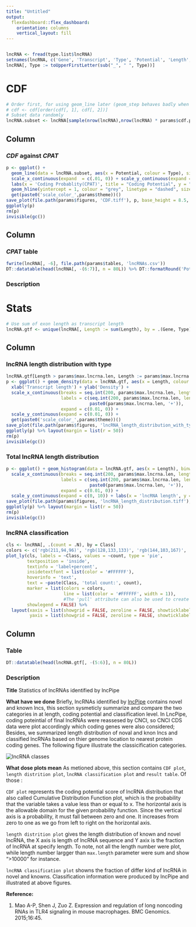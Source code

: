 ```yaml
---
title: "Untitled"
output: 
  flexdashboard::flex_dashboard:
    orientation: columns
    vertical_layout: fill
---
```


```r
```

```r
lncRNA <- fread(type.list$lncRNA)
setnames(lncRNA, c('Gene', 'Transcript', 'Type', 'Potential', 'Length', '我怎么知道这是什么东西？', 'Class'))
lncRNA[, Type := toUpperFirstLetter(sub("_", " ", Type))]
```

CDF {data-navmenu="Assembly"}
=====================================

```r
# Order first, for using geom_line later (geom_step behaves badly when calling plotly, see https://github.com/ropensci/plotly/issues/1030)
# cdf <- cdf[order(cdf[, 1], cdf[, 2])]
# Subset data randomly
lncRNA.subset <- lncRNA[sample(nrow(lncRNA),nrow(lncRNA) * params$cdf.percent / 100),]
```

Column
-------------------------------------

### *CDF* against *CPAT*

```r
p <- ggplot() +
  geom_line(data = lncRNA.subset, aes(x = Potential, colour = Type), size = 2, stat = 'ecdf') +
  scale_x_continuous(expand  = c(.01, 0)) + scale_y_continuous(expand = c(0, 0)) +
  labs(x = 'Coding Probablity(CPAT)', title = "Coding Potential", y = "CDF") +
  geom_hline(yintercept = 1, colour = "grey", linetype = "dashed", size = 1) +
  get(paste0('scale_color_',params$theme))()
save_plot(file.path(params$figures, 'CDF.tiff'), p, base_height = 8.5, base_width = 11, dpi = 300, compression = 'lzw')
ggplotly(p)
rm(p)
invisible(gc())
```

Column
-------------------------------------

### *CPAT* table

```r
fwrite(lncRNA[, -6], file.path(params$tables, 'lncRNAs.csv'))
DT::datatable(head(lncRNA[, -(6:7)], n = 80L)) %>% DT::formatRound('Potential', digits = 2)
```

### Description



Stats {data-navmenu="Assembly"}
=====================================

```r
# Use sum of exon length as transcript length
lncRNA.gtf <- unique(lncRNA[, Length := sum(Length), by = .(Gene, Type)], by = 'Gene')
```

Column {.tabset}
-------------------------------------

### lncRNA length distribution with type

```r
lncRNA.gtf[Length > params$max.lncrna.len, Length := params$max.lncrna.len]
p <- ggplot() + geom_density(data = lncRNA.gtf, aes(x = Length, colour = Type), size = 1.5) +
  xlab('Transcript length') + ylab('Density') +
  scale_x_continuous(breaks = seq.int(200, params$max.lncrna.len, length.out = 10),
                     labels = c(seq.int(200, params$max.lncrna.len, length.out = 9),
                                paste0(params$max.lncrna.len, '+')), 
                     expand = c(0.01, 0)) +
  scale_y_continuous(expand = c(0.01, 0)) +
  get(paste0('scale_color_',params$theme))()
save_plot(file.path(params$figures, 'lncRNA_length_distribution_with_type.tiff'), p, base_height = 8.5, base_width = 11, dpi = 300, compression = 'lzw')
ggplotly(p) %>% layout(margin = list(r = 50))
rm(p)
invisible(gc())
```

### Total lncRNA length distribution

```r
p <- ggplot() + geom_histogram(data = lncRNA.gtf, aes(x = Length), binwidth = 100) +
  scale_x_continuous(breaks = seq.int(200, params$max.lncrna.len, length.out = 10),
                     labels = c(seq.int(200, params$max.lncrna.len, length.out = 9),
                                paste0(params$max.lncrna.len, '+')),
                     expand = c(0.01, 0)) +
  scale_y_continuous(expand = c(0, 10)) + labs(x = 'lncRNA length', y = 'Count')
save_plot(file.path(params$figures, 'lncRNA_length_distribution.tiff'), p, base_height = 8.5, base_width = 11, dpi = 300, compression = 'lzw')
ggplotly(p) %>% layout(margin = list(r = 50))
rm(p)
invisible(gc())
```

### lncRNA classification

```r
cls <- lncRNA[, .(count = .N), by = Class]
colors <- c('rgb(211,94,96)', 'rgb(128,133,133)', 'rgb(144,103,167)', 'rgb(171,104,87)', 'rgb(114,147,203)')
plot_ly(cls, labels = ~Class, values = ~count, type = 'pie',
        textposition = 'inside',
        textinfo = 'label+percent',
        insidetextfont = list(color = '#FFFFFF'),
        hoverinfo = 'text',
        text = ~paste(Class, 'total count:', count),
        marker = list(colors = colors,
                      line = list(color = '#FFFFFF', width = 1)),
                      #The 'pull' attribute can also be used to create space between the sectors
        showlegend = FALSE) %>%
  layout(xaxis = list(showgrid = FALSE, zeroline = FALSE, showticklabels = FALSE),
         yaxis = list(showgrid = FALSE, zeroline = FALSE, showticklabels = FALSE))
```

Column
-------------------------------------

### Table

```r
DT::datatable(head(lncRNA.gtf[, -(5:6)], n = 80L))
```

### Description

**Title** Statistics of lncRNAs identified by lncPipe

**What have we done**  Briefly, lncRNAs identified by [lncPipe](https://github.com/likelet/LncPipe) contains novel and known lncs, this section sysmeticly summarize and compare the two categories in at length, coding potential and classification level. In LncPipe, coding poteintial of final lncRNAs were reassesed by CNCI, so CNCI CDS data were plot accordingly which coding genes were also considered; Besides, we summarized length distribution of noval and knon lncs and classified lncRNAs based on thier genome location to nearest protein coding genes. The following figure illustrate the classicification categories.

![lncRNA classes](Nucleotide-20170720011933.svg)
</br>

**What dose plots mean** As metioned above, this section contains `CDF plot`, `length distrition plot`, `lncRNA classification plot` and `result table`. Of those :

`CDF plot` represents the coding potential score of lncRNA distribution that also called Cumulative Distribution Function plot, which is the probability that the variable takes a value less than or equal to x. The horizontal axis is the allowable domain for the given probability function. Since the vertical axis is a probability, it must fall between zero and one. It increases from zero to one as we go from left to right on the horizontal axis.

`length distrition plot` gives the length distribution of known and novel lncRNA, the X axis is length of lncRNA sequence and Y axix is the fraction of lncRNA at specify length. To note, not all the length number were plot, while length number largger than `max.length` parameter were sum and show ">10000" for instance.

`lncRNA classification plot` showns the fraction of differ kind of lncRNA in novel and knowns. Classification information were produced by lncPipe and illustrated at above figures.

**Reference:**

1. Mao A-P, Shen J, Zuo Z. Expression and regulation of long noncoding RNAs in TLR4 signaling in mouse macrophages. BMC Genomics. 2015;16:45. 


